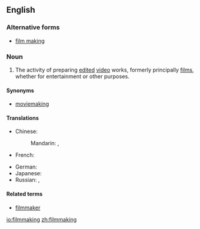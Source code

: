 ==English==

===Alternative forms===
* [[film making]]

===Noun===
{{en-noun|-}}

# The activity of preparing [[edited]] [[video]] works, formerly principally [[films]], whether for entertainment or other purposes.

====Synonyms====
* [[moviemaking]]

====Translations====
{{trans-top|the production of movies}}
* Chinese:
*: Mandarin: {{t|cmn|電影製作|sc=Hani}}, {{t|cmn|电影制作|tr=diànyǐng zhìzuò|sc=Hani}}
* French: {{t|fr|réalisation|f}} {{qualifier|cinématographique}}
{{trans-mid}}
* German: {{t|de|Filmemachen|n}}
* Japanese: {{t|ja|映画制作|tr=えいがせいさく, eiga seisaku|sc=Jpan}}
* Russian: {{t|ru|кинопроизводство|n|tr=kinoproizvódstvo|sc=Cyrl}}, {{t|ru|кино|n|tr=kinó|sc=Cyrl}} {{qualifier|cinema}}
{{trans-bottom}}

====Related terms====
* [[filmmaker]]

[[io:filmmaking]]
[[zh:filmmaking]]